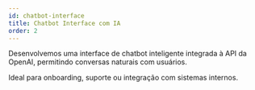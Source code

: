 ```yaml
---
id: chatbot-interface
title: Chatbot Interface com IA
order: 2
---
```


Desenvolvemos uma interface de chatbot inteligente integrada à API da OpenAI, permitindo conversas naturais com usuários.

<Highlight>Ideal para onboarding, suporte ou integração com sistemas internos.</Highlight>
